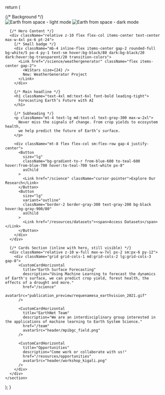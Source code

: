 
  return (
    <section className="relative w-full min-h-screen flex flex-col items-center justify-between overflow-hidden">
      {/* Background */}
      <div className="absolute inset-0 z-0 select-none">
        <Image
          alt="Earth from space - light mode"
          className="z-0 w-full h-full object-cover light-mode-image pointer-events-none"
          src="/place_holder_white.jpg"
          fill
          quality={100}
          priority
        />
        <Image
          alt="Earth from space - dark mode"
          className="z-0 w-full h-full object-cover dark-mode-image pointer-events-none"
          src="/place_holder.jpg"
          fill
          quality={100}
          priority
        />
        <div className="absolute inset-0 theme-gradient" />
      </div>

      {/* Hero Content */}
      <div className="relative z-10 flex flex-col items-center text-center max-w-4xl px-6 pt-24">
        {/* Small badge */}
        <div className="mb-4 inline-flex items-center gap-2 rounded-full bg-white/5 px-4 py-1 text-sm hover:bg-black/80 dark:bg-black/20 dark:hover:bg-transparent/20 transition-colors">
          <Link href="/science/weathergenerator" className="flex items-center gap-2">
            <WiStars size={24} />
            New: WeatherGenerator Project
          </Link>
        </div>

        {/* Main headline */}
        <h1 className="text-4xl md:text-6xl font-bold leading-tight">
          Forecasting Earth’s Future with AI
        </h1>

        {/* Subheading */}
        <p className="mt-4 text-lg md:text-xl text-gray-300 max-w-2xl">
          Never miss the signals of change. From crop yields to ecosystem health,
          we help predict the future of Earth’s surface.
        </p>

        <div className="mt-8 flex flex-col sm:flex-row gap-4 justify-center">
          <Button
            size="lg"
            className="bg-gradient-to-r from-blue-600 to-teal-600 hover:from-blue-700 hover:to-teal-700 text-white px-8"
            asChild
          >
            <Link href="/science" className="cursor-pointer">Explore Our Research</Link>
          </Button>
          <Button
            size="lg"
            variant="outline"
            className="border-2 border-gray-300 text-gray-200 bg-black hover:bg-gray-900/80"
            asChild
          >
            <Link href="/resources/datasets"><span>Access Datasets</span></Link>
          </Button>
        </div>
      </div>

      {/* Cards Section (inline with hero, still visible) */}
      <div className="relative z-10 w-full max-w-7xl px-2 sm:px-6 py-12">
        <div className="grid grid-cols-1 md:grid-cols-2 lg:grid-cols-3 gap-8">
          <CustomCardHorizontal
            title="Earth Surface Forecasting"
            description="Using Machine Learning to forecast the dynamics of Earth's surface, we can predict crop yield, forest health, the effects of a drought and more."
            href="/science"
            avatarSrc="publication_preview/requenamesa_earthvision_2021.gif"
          />

          <CustomCardHorizontal
            title="EarthNet Team"
            description="We are an interdisciplinary group interested in the applications of machine learning to Earth System Science."
            href="/team"
            avatarSrc="header/mpibgc_field.png"
          />

          <CustomCardHorizontal
            title="Opportunities"
            description="Come work or collaborate with us!"
            href="/resources/opportunities"
            avatarSrc="header/workshop_kigali.png"
          />
        </div>
      </div>
    </section>
  );
}
